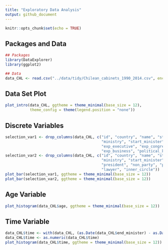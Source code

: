 ```yaml
---
title: "Exploratory Data Analysis"
output: github_document
---
```


```r
knitr::opts_chunk$set(echo = TRUE)
```

## Packages and Data

```r
## Packages
library(DataExplorer)
library(ggplot2)

## Data
data_CHL <- read.csv("../data/tidy/Chilean_cabinets_1990_2014.csv", encoding = "UTF-8")
```

## Data Set Plot

```r
plot_intro(data_CHL, ggtheme = theme_minimal(base_size = 12),
           theme_config = theme(legend.position = "none")) 
```

## Discrete Variables

```r
selection_var1 <- drop_columns(data_CHL, c("id", "country", "name", "start_president", "end_president",
                                           "ministry", "start_minister", "end_minister", "party_leader",
                                           "exp_executive", "exp_congress", "exp_ngo", "exp_thinktanks",
                                           "exp_business", "political_kinship"))
selection_var2 <- drop_columns(data_CHL, c("id", "country", "name", "start_president", "end_president",
                                           "ministry", "start_minister", "end_minister", "sex",
                                           "president", "non_party", "president_party", "economist",
                                           "lawyer", "inner_circle"))
plot_bar(selection_var1, ggtheme = theme_minimal(base_size = 12))
plot_bar(selection_var2, ggtheme = theme_minimal(base_size = 12))
```

## Age Variable

```r
plot_histogram(data_CHL$age, ggtheme = theme_minimal(base_size = 12))
```

## Time Variable

```r
data_CHL$time <- with(data_CHL, (as.Date(data_CHL$end_minister) - as.Date(data_CHL$start_minister)))
data_CHL$time <- as.numeric(data_CHL$time)
plot_histogram(data_CHL$time, ggtheme = theme_minimal(base_size = 12))
```
